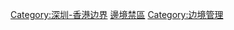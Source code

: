 {{Catnav|頁面分類|地理|边境分界线}}
{{Catnav|頁面分類|人类社会|生活|安全|香港保安}}
{{Catnav|頁面分類|人类社会|政治|边境分界线}}
{{Catnav|頁面分類|人类社会|安全|香港保安}}
{{Catnav|頁面分類|人类社会|亞洲社會|香港社會|香港保安}}
{{Catnav|頁面分類|人类社会|中國社會|香港社會|香港保安}}

{{catmore}}
[[Category:深圳-香港边界‎|Category:深圳-香港边界‎]]
[[Category:香港保安|邊境禁區]]
[[Category:边境管理|Category:边境管理]]